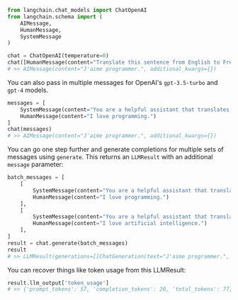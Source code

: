 ```python
from langchain.chat_models import ChatOpenAI
from langchain.schema import (
    AIMessage,
    HumanMessage,
    SystemMessage
)

chat = ChatOpenAI(temperature=0)
chat([HumanMessage(content="Translate this sentence from English to French. I love programming.")])
# >> AIMessage(content="J'aime programmer.", additional_kwargs={})
```

You can also pass in multiple messages for OpenAI's `gpt-3.5-turbo` and `gpt-4` models.

```python
messages = [
    SystemMessage(content="You are a helpful assistant that translates English to French."),
    HumanMessage(content="I love programming.")
]
chat(messages)
# >> AIMessage(content="J'aime programmer.", additional_kwargs={})
```

You can go one step further and generate completions for multiple sets of messages using `generate`. This returns an `LLMResult` with an additional `message` parameter:

```python
batch_messages = [
    [
        SystemMessage(content="You are a helpful assistant that translates English to French."),
        HumanMessage(content="I love programming.")
    ],
    [
        SystemMessage(content="You are a helpful assistant that translates English to French."),
        HumanMessage(content="I love artificial intelligence.")
    ],
]
result = chat.generate(batch_messages)
result
# >> LLMResult(generations=[[ChatGeneration(text="J'aime programmer.", generation_info=None, message=AIMessage(content="J'aime programmer.", additional_kwargs={}))], [ChatGeneration(text="J'aime l'intelligence artificielle.", generation_info=None, message=AIMessage(content="J'aime l'intelligence artificielle.", additional_kwargs={}))]], llm_output={'token_usage': {'prompt_tokens': 57, 'completion_tokens': 20, 'total_tokens': 77}})
```

You can recover things like token usage from this LLMResult:

```python
result.llm_output['token_usage']
# >> {'prompt_tokens': 57, 'completion_tokens': 20, 'total_tokens': 77}
```
